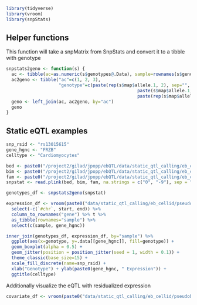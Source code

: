 

```r
library(tidyverse)
library(vroom)
library(snpStats)
```
## Helper functions
This function will take a snpMatrix from SnpStats and convert it to a tibble with genotype
```r
snpstats2geno <- function(s) {
  ac <- tibble(ac=as.numeric(s$genotypes@.Data), sample=rownames(s$genotypes@.Data))
  ac2geno <- tibble("ac"=c(1, 2, 3), 
                    "genotype"=c(paste(rep(s$map$allele.1, 2), sep="", collapse=""), 
                                                  paste(s$map$allele.1, s$map$allele.2, sep="", collapse=""), 
                                                  paste(rep(s$map$allele.2, 2), sep="", collapse="")))
  geno <- left_join(ac, ac2geno, by="ac")
  geno
}
```


## Static eQTL examples
```r
snp_rsid <- "rs13015615"
gene_hgnc <- "FRZB"
celltype <- "Cardiomyocytes"
```


```r
bed <- paste0("/project2/gilad/jpopp/ebQTL/data/static_qtl_calling/eb_cellid/pseudobulk_tmm/basic/", celltype, "/genotypes_filtered_plink.bed")
bim <- paste0("/project2/gilad/jpopp/ebQTL/data/static_qtl_calling/eb_cellid/pseudobulk_tmm/basic/", celltype, "/genotypes_filtered_plink.bim")
fam <- paste0("/project2/gilad/jpopp/ebQTL/data/static_qtl_calling/eb_cellid/pseudobulk_tmm/basic/", celltype, "/genotypes_filtered_plink.fam")
snpstat <- read.plink(bed, bim, fam, na.strings = c("0", "-9"), sep = "." , select.subjects = NULL, select.snps = snp_rsid)

genotypes_df <- snpstats2geno(snpstat)
```

```r
expression_df <- vroom(paste0("data/static_qtl_calling/eb_cellid/pseudobulk_tmm/basic/", celltype, "/expression.bed.gz")) %>%
  select(-c(`#chr`, start, end)) %>%
  column_to_rownames("gene") %>% t %>%
  as_tibble(rownames="sample") %>%
  select(c(sample, gene_hgnc))
```

```r
inner_join(genotypes_df, expression_df, by="sample") %>%
  ggplot(aes(x=genotype, y=.data[[gene_hgnc]], fill=genotype)) +
  geom_boxplot(alpha = 0.5) +
  geom_jitter(position = position_jitter(seed = 1, width = 0.1)) +
  theme_classic(base_size=15) +
  scale_fill_discrete(name=snp_rsid) +
  xlab("Genotype") + ylab(paste0(gene_hgnc, " Expression")) +
  ggtitle(celltype)
```

Additionally visualize the eQTL with residualized expression
```r
covariate_df <- vroom(paste0("data/static_qtl_calling/eb_cellid/pseudobulk_tmm/basic/", celltype, "/expression.bed.gz")) 

```



